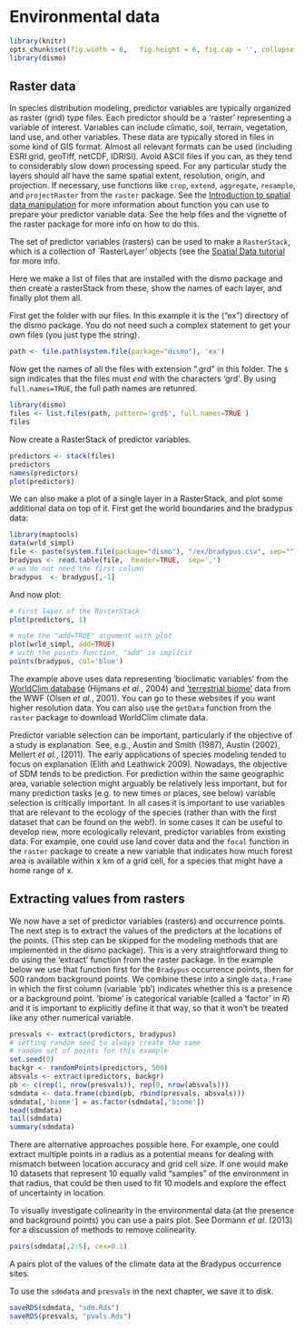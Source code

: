 # Environmental data

```r
library(knitr)
opts_chunk$set(fig.width = 6,	fig.height = 6,	fig.cap = '', collapse = TRUE)
library(dismo)
```

## Raster data

In species distribution modeling, predictor variables are typically organized as raster (grid) type files. Each predictor should be a 'raster' representing a variable of interest. Variables can include climatic, soil, terrain, vegetation, land use, and other variables. These data are typically stored in files in some kind of GIS format. Almost all relevant formats can be used (including ESRI grid, geoTiff, netCDF, IDRISI). Avoid ASCII files if you can, as they tend to considerably slow down processing speed. For any particular study the layers should all have the same spatial extent, resolution, origin, and projection. If necessary, use functions like `crop`, `extend`, `aggregate`, `resample`, and `projectRaster` from the `raster` package. See the [Introduction to spatial data manipulation](../../spatial/rst/8-rastermanip.html) for more information about function you can use to prepare your predictor variable data. See the help files and the vignette of the raster package for more info on how to do this. 

The set of predictor variables (rasters) can be used to make a `RasterStack`, which is a collection of `RasterLayer' objects (see the [Spatial Data tutorial](../../spatial/rst/4-rasterdata.html) for more info. 

Here we make a list of files that are installed with the dismo package and then create a rasterStack from these, show the names of each layer, and finally plot them all.


First get the folder with our files. In this example it is the ("ex") directory of the dismo package. You do not need such a complex statement to get your own files (you just type the string).

```r
path <- file.path(system.file(package="dismo"), 'ex')
```

Now get the names of all the files with extension ".grd" in this folder. The `$` sign indicates that the files must *end* with the characters 'grd'. By using `full.names=TRUE`, the full path names are retunred.

```r
library(dismo)
files <- list.files(path, pattern='grd$', full.names=TRUE )
files
```

Now create a RasterStack of predictor variables. 
```r
predictors <- stack(files)
predictors
names(predictors)
plot(predictors)
```


We can also make a plot of a single layer in a RasterStack, and plot some additional data on top of it. First get the world boundaries and the bradypus data:
```r
library(maptools)
data(wrld_simpl)
file <- paste(system.file(package="dismo"), "/ex/bradypus.csv", sep="")
bradypus <- read.table(file,  header=TRUE,  sep=',')
# we do not need the first column
bradypus  <- bradypus[,-1]
```

And now plot:
```r
# first layer of the RasterStack
plot(predictors, 1)

# note the "add=TRUE" argument with plot
plot(wrld_simpl, add=TRUE)
# with the points function, "add" is implicit
points(bradypus, col='blue')
```

The example above uses data representing 'bioclimatic variables' from the [WorldClim database](http://www.worldclim.org) (Hijmans *et al.*, 2004) and ['terrestrial biome'](http://www.worldwildlife.org/science/data/item1875.html) data from the WWF (Olsen *et al.*, 2001). You can go to these websites if you want higher resolution data. You can also use the `getData` function from the `raster` package to download WorldClim climate data.

Predictor variable selection can be important, particularly if the objective of a study is explanation. See, e.g., Austin and Smith (1987), Austin (2002), Mellert *et al.*, (2011). The early applications of species modeling tended to focus on explanation (Elith and Leathwick 2009). Nowadays, the objective of SDM tends to be prediction.  For prediction within the same geographic area, variable selection might arguably be relatively less important, but for many prediction tasks (e.g. to new times or places, see below) variable selection is critically important. In all cases it is important to use variables that are relevant to the ecology of the species (rather than with the first dataset that can be found on the web!).  In some cases it can be useful to develop new, more ecologically relevant, predictor variables from existing data. For example, one could use land cover data and the `focal` function in the `raster ` package to create a new variable that indicates how much forest area is available within x km of a grid cell, for a species that might have a home range of x. 



## Extracting values from rasters

We now have a set of predictor variables (rasters) and occurrence points. The next step is to extract the values of the predictors at the locations of the points. (This step can be skipped for the modeling methods that are implemented in the dismo package). This is a very straightforward thing to do using the 'extract' function from the raster package. In the example below we use that function first for the `Bradypus` occurrence points, then for 500 random background points. We combine these into a single `data.frame` in which the first column (variable 'pb') indicates whether this is a presence or a background point. 'biome' is categorical variable (called a 'factor' in *R*) and it is important to explicitly define it that way, so that it won't be treated like any other numerical variable.

```r
presvals <- extract(predictors, bradypus)
# setting random seed to always create the same
# random set of points for this example
set.seed(0)
backgr <- randomPoints(predictors, 500)
absvals <- extract(predictors, backgr)
pb <- c(rep(1, nrow(presvals)), rep(0, nrow(absvals)))
sdmdata <- data.frame(cbind(pb, rbind(presvals, absvals)))
sdmdata[,'biome'] = as.factor(sdmdata[,'biome'])
head(sdmdata)
tail(sdmdata)
summary(sdmdata)
```

There are alternative approaches possible here. For example, one could extract multiple points in a radius as a potential means for dealing with mismatch between location accuracy and grid cell size. If one would make 10 datasets that represent 10 equally valid "samples" of the environment in that radius, that could be then used to fit 10 models and explore the effect of uncertainty in location. 

To visually investigate colinearity in the environmental data (at the presence and background points) you can use a pairs plot. See Dormann *et al.* (2013) for a discussion of methods to remove colinearity. 

```r
pairs(sdmdata[,2:5], cex=0.1)
```

A pairs plot of the values of the climate data at the Bradypus occurrence sites.

To use the `sdmdata` and `presvals` in the next chapter, we save it to disk.
```r
saveRDS(sdmdata, "sdm.Rds")
saveRDS(presvals, "pvals.Rds")
```



